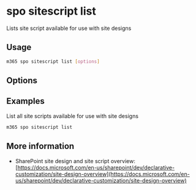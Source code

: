 
# spo sitescript list

Lists site script available for use with site designs

## Usage

```sh
m365 spo sitescript list [options]
```

## Options

<Global />

## Examples

List all site scripts available for use with site designs

```sh
m365 spo sitescript list
```

## More information

- SharePoint site design and site script overview: [https://docs.microsoft.com/en-us/sharepoint/dev/declarative-customization/site-design-overview](https://docs.microsoft.com/en-us/sharepoint/dev/declarative-customization/site-design-overview)
